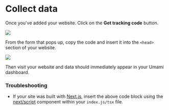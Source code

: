 # Collect data

Once you've added your website. Click on the **Get tracking code** button.

<img src="/images/v1/get-tracking-code.png" />

From the form that pops up, copy the code and insert it into the `<head>` section of your website.

<img src="/images/v1/tracking-code-form.png" />

Then visit your website and data should immediately appear in your Umami dashboard.

### Troubleshooting

- If your site was built with [Next.js](https://nextjs.org/), insert the above code block using the [next/script](https://nextjs.org/docs/basic-features/script#usage) component within your `index.js/tsx` file.
